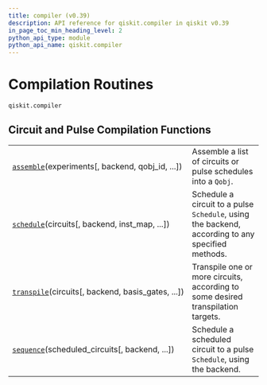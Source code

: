 ```yaml
---
title: compiler (v0.39)
description: API reference for qiskit.compiler in qiskit v0.39
in_page_toc_min_heading_level: 2
python_api_type: module
python_api_name: qiskit.compiler
---
```


<span id="module-qiskit.compiler" />

<span id="qiskit-compiler" />

<span id="compilation-routines-qiskit-compiler" />

# Compilation Routines

`qiskit.compiler`

## Circuit and Pulse Compilation Functions

|                                                                                                               |                                                                                                  |
| ------------------------------------------------------------------------------------------------------------- | ------------------------------------------------------------------------------------------------ |
| [`assemble`](qiskit.compiler.assemble "qiskit.compiler.assemble")(experiments\[, backend, qobj\_id, ...])     | Assemble a list of circuits or pulse schedules into a `Qobj`.                                    |
| [`schedule`](qiskit.compiler.schedule "qiskit.compiler.schedule")(circuits\[, backend, inst\_map, ...])       | Schedule a circuit to a pulse `Schedule`, using the backend, according to any specified methods. |
| [`transpile`](qiskit.compiler.transpile "qiskit.compiler.transpile")(circuits\[, backend, basis\_gates, ...]) | Transpile one or more circuits, according to some desired transpilation targets.                 |
| [`sequence`](qiskit.compiler.sequence "qiskit.compiler.sequence")(scheduled\_circuits\[, backend, ...])       | Schedule a scheduled circuit to a pulse `Schedule`, using the backend.                           |

